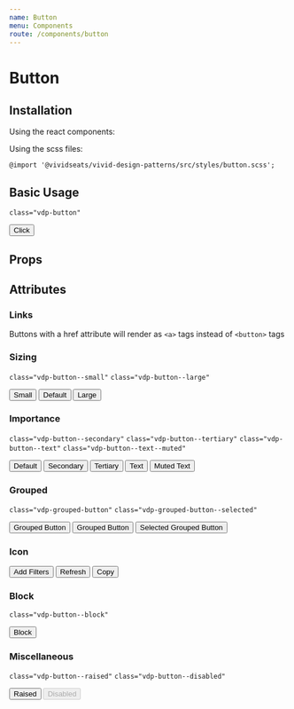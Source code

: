 ```yaml
---
name: Button
menu: Components
route: /components/button
---
```



# Button

## Installation

Using the react components:


Using the scss files:

    @import '@vividseats/vivid-design-patterns/src/styles/button.scss';

## Basic Usage

`class="vdp-button"`

<Playground>
    <Button>Click</Button>
</Playground>

## Props

<Props of={Button} />

## Attributes

### Links

Buttons with a href attribute will render as `<a>` tags instead of `<button>` tags

### Sizing

`class="vdp-button--small"`
`class="vdp-button--large"`

<Playground>
    <Button size="small">Small</Button>
    <Button>Default</Button>
    <Button size="large">Large</Button>
</Playground>

### Importance

`class="vdp-button--secondary"`
`class="vdp-button--tertiary"`
`class="vdp-button--text"`
`class="vdp-button--text--muted"`

<Playground>
    <Button>Default</Button>
    <Button importance="secondary">Secondary</Button>
    <Button importance="tertiary">Tertiary</Button>
    <Button importance="text">Text</Button>
    <Button importance="text" muted>
        Muted Text
    </Button>
</Playground>

### Grouped

`class="vdp-grouped-button"`
`class="vdp-grouped-button--selected"`

<Playground>
    <Button grouped>Grouped Button</Button>
    <Button grouped>Grouped Button</Button>
    <Button grouped selected>
        Selected Grouped Button
    </Button>
</Playground>

### Icon

<Playground>
    <Button icon="filter">Add Filters</Button>
    <Button icon="refresh">Refresh</Button>
    <Button icon="copy">Copy</Button>
</Playground>

### Block

`class="vdp-button--block"`

<Playground>
    <Button block>Block</Button>
</Playground>

### Miscellaneous

`class="vdp-button--raised"`
`class="vdp-button--disabled"`

<Playground>
    <Button raised>Raised</Button>
    <Button disabled>Disabled</Button>
</Playground>
